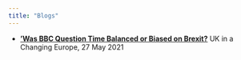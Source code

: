 ```yaml
---
title: "Blogs"
---
```




-  [**'Was BBC Question Time Balanced or Biased on Brexit?**](https://ukandeu.ac.uk/was-bbc-question-time-balanced-or-biased-on-brexit)
UK in a Changing Europe, 27 May 2021
